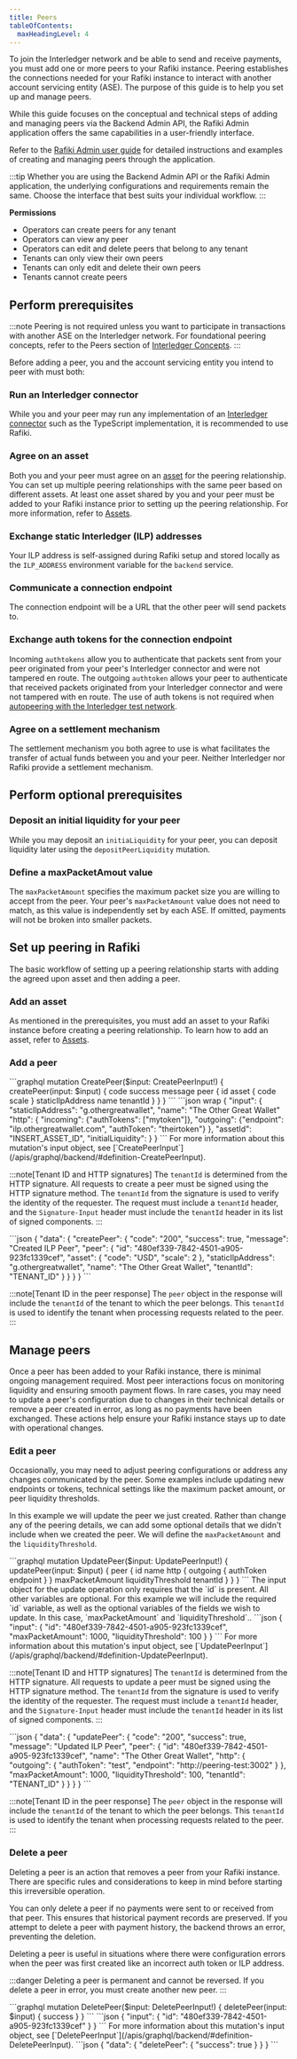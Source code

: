 ```yaml
---
title: Peers
tableOfContents:
  maxHeadingLevel: 4
---
```



To join the Interledger network and be able to send and receive payments, you must add one or more peers to your Rafiki instance. Peering establishes the connections needed for your Rafiki instance to interact with another account servicing entity (ASE). The purpose of this guide is to help you set up and manage peers.

While this guide focuses on the conceptual and technical steps of adding and managing peers via the Backend Admin API, the Rafiki Admin application offers the same capabilities in a user-friendly interface.

Refer to the [Rafiki Admin user guide](/admin/admin-user-guide#peers) for detailed instructions and examples of creating and managing peers through the application.

:::tip
Whether you are using the Backend Admin API or the Rafiki Admin application, the underlying configurations and requirements remain the same. Choose the interface that best suits your individual workflow.
:::

**Permissions**

- Operators can create peers for any tenant
- Operators can view any peer
- Operators can edit and delete peers that belong to any tenant
- Tenants can only view their own peers
- Tenants can only edit and delete their own peers
- Tenants cannot create peers

## Perform prerequisites

:::note
Peering is not required unless you want to participate in transactions with another ASE on the Interledger network. For foundational peering concepts, refer to the Peers section of [Interledger Concepts](/overview/concepts/interledger/#peers).
:::

Before adding a peer, you and the account servicing entity you intend to peer with must both:

### Run an Interledger connector

While you and your peer may run any implementation of an [Interledger connector](/integration/deployment/services/backend-service#interledger-connector) such as the <LinkOut href="https://github.com/interledger/interledgerjs">TypeScript implementation</LinkOut>, it is recommended to use Rafiki.

### Agree on an asset

Both you and your peer must agree on an [asset](/overview/concepts/accounting#assets) for the peering relationship. You can set up multiple peering relationships with the same peer based on different assets. At least one asset shared by you and your peer must be added to your Rafiki instance prior to setting up the peering relationship. For more information, refer to [Assets](/integration/requirements/assets/).

### Exchange static Interledger (ILP) addresses

Your <LinkOut href="https://interledger.org/developers/rfcs/ilp-addresses/">ILP address</LinkOut> is self-assigned during Rafiki setup and stored locally as the `ILP_ADDRESS` environment variable for the `backend` service.

### Communicate a connection endpoint

The connection endpoint will be a URL that the other peer will send packets to.

### Exchange auth tokens for the connection endpoint

Incoming `authtokens` allow you to authenticate that packets sent from your peer originated from your peer's Interledger connector and were not tampered en route. The outgoing `authtoken` allows your peer to authenticate that received packets originated from your Interledger connector and were not tampered with en route. The use of auth tokens is not required when [autopeering with the Interledger test network](/integration/playground/autopeering).

### Agree on a settlement mechanism

The settlement mechanism you both agree to use is what facilitates the transfer of actual funds between you and your peer. Neither Interledger nor Rafiki provide a settlement mechanism.

## Perform optional prerequisites

### Deposit an initial liquidity for your peer

While you may deposit an `initiaLiquidity` for your peer, you can deposit liquidity later using the `depositPeerLiquidity` mutation.

### Define a maxPacketAmout value

The `maxPacketAmount` specifies the maximum packet size you are willing to accept from the peer. Your peer's `maxPacketAmount` value does not need to match, as this value is independently set by each ASE. If omitted, payments will not be broken into smaller packets.

## Set up peering in Rafiki

The basic workflow of setting up a peering relationship starts with adding the agreed upon asset and then adding a peer.

### Add an asset

As mentioned in the prerequisites, you must add an asset to your Rafiki instance before creating a peering relationship. To learn how to add an asset, refer to [Assets](/integration/requirements/assets/).

### Add a peer

<Tabs>
  <TabItem label="Operation">
    ```graphql
    mutation CreatePeer($input: CreatePeerInput!) {
      createPeer(input: $input) {
        code
        success
        message
        peer {
          id
          asset {
            code
            scale
          }
          staticIlpAddress
          name
          tenantId
        }
      }
    }
    ```
  </TabItem>
  <TabItem label="Variables">
    ```json wrap
    {
      "input": {
      "staticIlpAddress": "g.othergreatwallet",
      "name": "The Other Great Wallet"
      "http": {
          "incoming": {"authTokens": ["mytoken"]},
          "outgoing": {"endpoint": "ilp.othergreatwallet.com", "authToken": "theirtoken"}
        },
      "assetId": "INSERT_ASSET_ID",
      "initialLiquidity": <optionally, an initial amount of liquidity to provision. Liquidity can also be deposited via the `DepositPeerLiquidity` mutation>
      }
    }
    ```
    For more information about this mutation's input object, see [`CreatePeerInput`](/apis/graphql/backend/#definition-CreatePeerInput).

  :::note[Tenant ID and HTTP signatures]
    The `tenantId` is determined from the HTTP signature. All requests to create a peer must be signed using the HTTP signature method. The `tenantId` from the signature is used to verify the identity of the requester. The request must include a `tenantId` header, and the `Signature-Input` header must include the `tenantId` header in its list of signed components.
  :::

  </TabItem>
  <TabItem label="Response">
    ```json
    {
      "data": {
        "createPeer": {
          "code": "200",
          "success": true,
          "message": "Created ILP Peer",
          "peer": {
            "id": "480ef339-7842-4501-a905-923fc1339cef",
            "asset": {
              "code": "USD",
              "scale": 2
            },
            "staticIlpAddress": "g.othergreatwallet",
            "name": "The Other Great Wallet",
            "tenantId": "TENANT_ID"
          }
        }
      }
    }
    ```

  :::note[Tenant ID in the peer response]
    The `peer` object in the response will include the `tenantId` of the tenant to which the peer belongs. This `tenantId` is used to identify the tenant when processing requests related to the peer.
  :::

  </TabItem>
</Tabs>

## Manage peers

Once a peer has been added to your Rafiki instance, there is minimal ongoing management required. Most peer interactions focus on monitoring liquidity and ensuring smooth payment flows. In rare cases, you may need to update a peer's configuration due to changes in their technical details or remove a peer created in error, as long as no payments have been exchanged. These actions help ensure your Rafiki instance stays up to date with operational changes.

### Edit a peer

Occasionally, you may need to adjust peering configurations or address any changes communicated by the peer. Some examples include updating new endpoints or tokens, technical settings like the maximum packet amount, or peer liquidity thresholds.

In this example we will update the peer we just created. Rather than change any of the peering details, we can add some optional details that we didn't include when we created the peer. We will define the `maxPacketAmount` and the `liquidityThreshold`.

<Tabs>
  <TabItem label="Operation">
    ```graphql
    mutation UpdatePeer($input: UpdatePeerInput!) {
      updatePeer(input: $input) {
        peer {
          id
          name
          http {
            outgoing {
              authToken
              endpoint
            }
          }
          maxPacketAmount
          liquidityThreshold
          tenantId
        }
      }
    }
    ```
  </TabItem>
  <TabItem label="Variables">
  The input object for the update operation only requires that the `id` is present. All other variables are optional. For this example we will include the required `id` variable, as well as the optional variables of the fields we wish to update. In this case, `maxPacketAmount` and `liquidityThreshold`.. 
    ```json
    {
      "input": {
        "id": "480ef339-7842-4501-a905-923fc1339cef",
        "maxPacketAmount": 1000,
        "liquidityThreshold": 100
      }
    }
    ```
    For more information about this mutation's input object, see [`UpdatePeerInput`](/apis/graphql/backend/#definition-UpdatePeerInput).

  :::note[Tenant ID and HTTP signatures]
    The `tenantId` is determined from the HTTP signature. All requests to update a peer must be signed using the HTTP signature method. The `tenantId` from the signature is used to verify the identity of the requester. The request must include a `tenantId` header, and the `Signature-Input` header must include the `tenantId` header in its list of signed components.
  :::

  </TabItem>
  <TabItem label="Response">
    ```json
    {
      "data": {
        "updatePeer": {
          "code": "200",
          "success": true,
          "message": "Updated ILP Peer",
          "peer": {
            "id": "480ef339-7842-4501-a905-923fc1339cef",
            "name": "The Other Great Wallet",
            "http": {
              "outgoing": {
                "authToken": "test",
                "endpoint": "http://peering-test:3002"
              }
            },
            "maxPacketAmount": 1000,
            "liquidityThreshold": 100,
            "tenantId": "TENANT_ID"
          }
        }
      }
    }
    ```

  :::note[Tenant ID in the peer response]
    The `peer` object in the response will include the `tenantId` of the tenant to which the peer belongs. This `tenantId` is used to identify the tenant when processing requests related to the peer.
  :::

  </TabItem>
</Tabs>

### Delete a peer

Deleting a peer is an action that removes a peer from your Rafiki instance. There are specific rules and considerations to keep in mind before starting this irreversible operation.

You can only delete a peer if no payments were sent to or received from that peer. This ensures that historical payment records are preserved. If you attempt to delete a peer with payment history, the backend throws an error, preventing the deletion.

Deleting a peer is useful in situations where there were configuration errors when the peer was first created like an incorrect auth token or ILP address.

:::danger
Deleting a peer is permanent and cannot be reversed. If you delete a peer in error, you must create another new peer.
:::

<Tabs>
  <TabItem label="Operation">
    ```graphql
    mutation DeletePeer($input: DeletePeerInput!) {
      deletePeer(input: $input) {
        success
      }
    }
    ```
  </TabItem>
  <TabItem label="Variables">
    ```json
    {
      "input": {
        "id": "480ef339-7842-4501-a905-923fc1339cef"
      }
    }
    ```
    For more information about this mutation's input object, see [`DeletePeerInput`](/apis/graphql/backend/#definition-DeletePeerInput).
  </TabItem>
  <TabItem label="Response">
    ```json
    {
      "data": {
        "deletePeer": {
          "success": true
        }
      }
    }
    ```
  </TabItem>
</Tabs>
